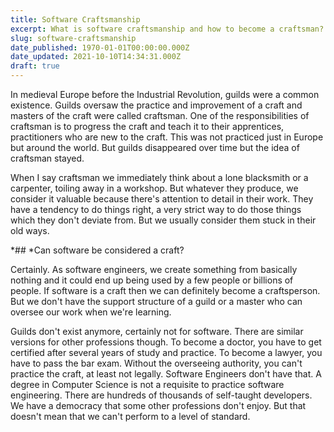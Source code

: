 ```yaml
---
title: Software Craftsmanship
excerpt: What is software craftsmanship and how to become a craftsman?
slug: software-craftsmanship
date_published: 1970-01-01T00:00:00.000Z
date_updated: 2021-10-10T14:34:31.000Z
draft: true
---
```


In medieval Europe before the Industrial Revolution, guilds were a common existence. Guilds oversaw the practice and improvement of a craft and masters of the craft were called craftsman. One of the responsibilities of craftsman is to progress the craft and teach it to their apprentices, practitioners who are new to the craft. This was not practiced just in Europe but around the world. But guilds disappeared over time but the idea of craftsman stayed.

When I say craftsman we immediately think about a lone blacksmith or a carpenter, toiling away in a workshop. But whatever they produce, we consider it valuable because there's attention to detail in their work. They have a tendency to do things right, a very strict way to do those things which they don't deviate from. But we usually consider them stuck in their old ways.

*## *Can software be considered a craft?

Certainly. As software engineers, we create something from basically nothing and it could end up being used by a few people or billions of people. If software is a craft then we can definitely become a craftsperson. But we don't have the support structure of a guild or a master who can oversee our work when we're learning.

Guilds don't exist anymore, certainly not for software. There are similar versions for other professions though. To become a doctor, you have to get certified after several years of study and practice. To become a lawyer, you have to pass the bar exam. Without the overseeing authority, you can't practice the craft, at least not legally. Software Engineers don't have that. A degree in Computer Science is not a requisite to practice software engineering. There are hundreds of thousands of self-taught developers. We have a democracy that some other professions don't enjoy. But that doesn't mean that we can't perform to a level of standard.
